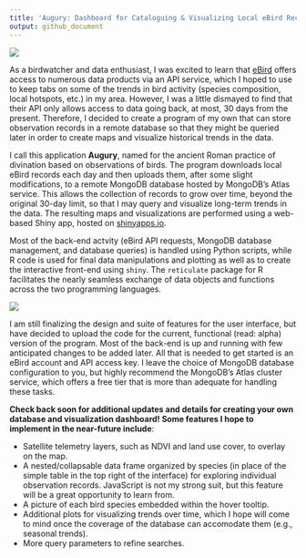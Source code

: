 ```yaml
---
title: 'Augury: Dashboard for Cataloguing & Visualizing Local eBird Records'
output: github_document
---
```


![](image/diagram.png)

As a birdwatcher and data enthusiast, I was excited to learn that [eBird](https://ebird.org/) offers access to numerous data products via an API service, which I hoped to use to keep tabs on some of the trends in bird activity (species composition, local hotspots, etc.) in my area. However, I was a little dismayed to find that their API only allows access to data going back, at most, 30 days from the present. Therefore, I decided to create a program of my own that can store observation records in a remote database so that they might be queried later in order to create maps and visualize historical trends in the data.

I call this application **Augury**, named for the ancient Roman practice of divination based on observations of birds. The program downloads local eBird records each day and then uploads them, after some slight modifications, to a remote MongoDB database hosted by MongoDB's Atlas service. This allows the collection of records to grow over time, beyond the original 30-day limit, so that I may query and visualize long-term trends in the data. The resulting maps and visualizations are performed using a web-based Shiny app, hosted on [shinyapps.io](https://www.shinyapps.io).

Most of the back-end actvity (eBird API requests, MongoDB database management, and database queries) is handled using Python scripts, while R code is used for final data manipulations and plotting as well as to create the interactive front-end using `shiny`. The `reticulate` package for R facilitates the nearly seamless exchange of data objects and functions across the two programming languages.

![](image/example.png)

I am still finalizing the design and suite of features for the user interface, but have decided to upload the code for the current, functional (read: alpha) version of the program. Most of the back-end is up and running with few anticipated changes to be added later. All that is needed to get started is an eBird account and API access key. I leave the choice of MongoDB database configuration to you, but highly recommend the MongoDB's Atlas cluster service, which offers a free tier that is more than adequate for handling these tasks.

**Check back soon for additional updates and details for creating your own database and visualization dashboard! Some features I hope to implement in the near-future include**:

* Satellite telemetry layers, such as NDVI and land use cover, to overlay on the map.
* A nested/collapsable data frame organized by species (in place of the simple table in the top right of the interface) for exploring individual observation records. JavaScript is not my strong suit, but this feature will be a great opportunity to learn from.
* A picture of each bird species embedded within the hover tooltip.
* Additional plots for visualizing trends over time, which I hope will come to mind once the coverage of the database can accomodate them (e.g., seasonal trends).
* More query parameters to refine searches.